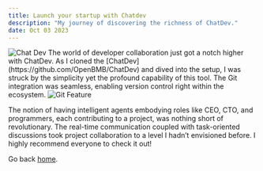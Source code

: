 ```yaml
---
title: Launch your startup with Chatdev
description: "My journey of discovering the richness of ChatDev."
date: Oct 03 2023
---
```

<img src={https://github.com/OpenBMB/ChatDev/raw/main/misc/logo1.png} alt="Chat Dev" />
The world of developer collaboration just got a notch higher with ChatDev. As I cloned the [ChatDev](https://github.com/OpenBMB/ChatDev) and dived into the setup, 
I was struck by the simplicity yet the profound capability of this tool. The Git integration was seamless, enabling version control right within the ecosystem. 
<img src={https://github.com/OpenBMB/ChatDev/raw/main/misc/github.png} alt="Git Feature" />

The notion of having intelligent agents embodying roles like CEO, CTO, and programmers, each contributing to a project, was nothing short of revolutionary. 
The real-time communication coupled with task-oriented discussions took project collaboration to a level I hadn’t envisioned before. I highly recommend everyone to check it out!

Go back [home](/).